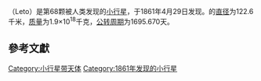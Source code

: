 {{Infobox Planet | discovery=yes | physical_characteristics = yes | bgcolour=#FFFFC0 |
 name=68 Leto
 | discoverer=[[Karl_Theodor_Robert_Luther|Karl Theodor Robert Luther]]
 | discovered=[[April_29|April 29]], 1861
 | alt_names= 
 | mp_category=[[Main_belt|Main belt]]
 | epoch=[[December_31|December 31]], 2006 ([[Julian_day|JD]] 2454100.5)
 | semimajor=416.314 [[Giga|G]][[metre|m]] (2.783 [[Astronomical_unit|AU]])
 | perihelion=339.110 Gm (2.267 AU)
 | aphelion=493.518 Gm (3.299 AU)
 | eccentricity=0.185
 | period=1695.670 [[day|d]] (4.64 [[Julian_year_(astronomy)|a]])
 | inclination=7.972[[degree_(angle)|°]]
 | asc_node=44.183°
 | arg_peri=305.392°
 | mean_anomaly=24.606°
 | avg_speed=17.70 km/[[second|s]]
 | dimensions=122.6 km
 | mass=1.9{{e|18}} [[kilogram|kg]]
 | density=? g/[[cubic_centimetre|cm³]]
 | surface_grav=0.0343 m/s²
 | escape_velocity=0.0648 km/s
 | rotation=? d
 | spectral_type=[[S-type_asteroid|S]]
 | magnitude = 9.56 (brightest)<!-- Ephemeris 2006-Sep-16 -->
 | abs_magnitude=6.78
 | albedo=0.228 ([[geometric_albedo|geometric]])<ref>http://www.psi.edu/pds/resource/albedo.html</ref>
 | single_temperature=~167 [[kelvin|K]]}}
'''{{BASEPAGENAME}}'''（Leto）是第68颗被人类发现的[[小行星|小行星]]，于1861年4月29日发现。{{BASEPAGENAME}}的[[直径|直径]]为122.6千米，[[质量|质量]]为1.9×10<sup>18</sup>千克，[[公转周期|公转周期]]为1695.670天。

== 參考文獻 ==

{{reflist}}

[[Category:小行星带天体|Category:小行星带天体]]
[[Category:1861年发现的小行星|Category:1861年发现的小行星]]